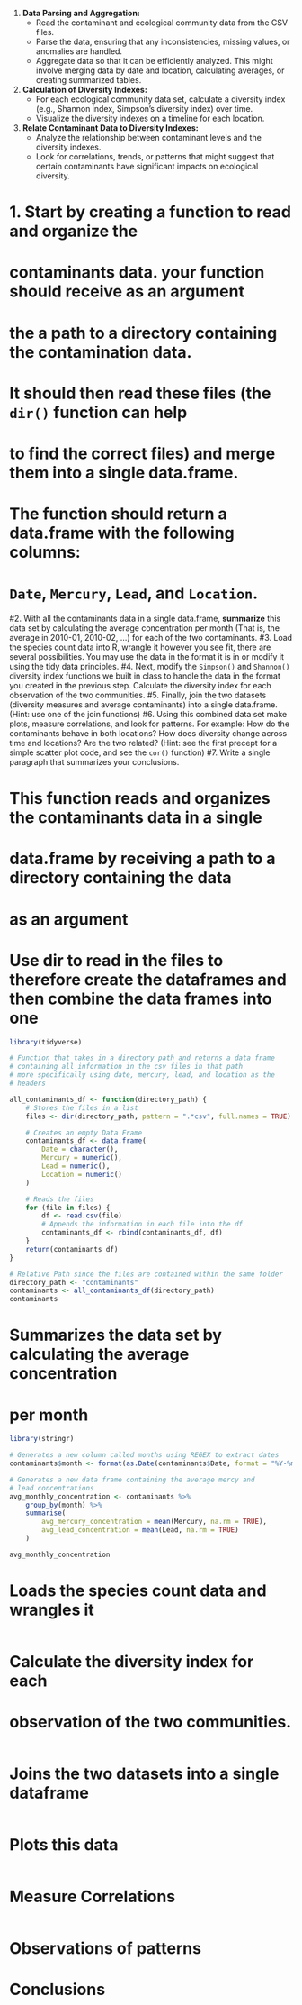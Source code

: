 1. **Data Parsing and Aggregation:**
    * Read the contaminant and ecological community data from the CSV files.
    * Parse the data, ensuring that any inconsistencies, missing values, or anomalies are handled.
    * Aggregate data so that it can be efficiently analyzed. This might involve merging data by date and location, calculating averages, or creating summarized tables.

2. **Calculation of Diversity Indexes:**
    * For each ecological community data set, calculate a diversity index (e.g., Shannon index, Simpson’s diversity index) over time.
    * Visualize the diversity indexes on a timeline for each location.

3. **Relate Contaminant Data to Diversity Indexes:**
    * Analyze the relationship between contaminant levels and the diversity indexes. 
    * Look for correlations, trends, or patterns that might suggest that certain contaminants have significant impacts on ecological diversity.

# 1. Start by creating a function to read and organize the 
# contaminants data. your function should receive as an argument 
# the a path to a directory containing the contamination data. 
# It should then read these files (the `dir()` function can help 
# to find the correct files) and merge them into a single data.frame. 
# The function should return a data.frame with the following columns: 
# `Date`, `Mercury`, `Lead`, and `Location`.


#2. With all the contaminants data in a single data.frame, **summarize** this data set by calculating the average concentration per month (That is, the average in 2010-01, 2010-02, ...) for each of the two contaminants.
#3. Load the species count data into R, wrangle it however you see fit, there are several possibilities. You may use the data in the format it is in or modify it using the tidy data principles.
#4. Next, modify the `Simpson()` and `Shannon()` diversity index functions we built in class to handle the data in the format you created in the previous step. Calculate the diversity index for each observation of the two communities.
#5. Finally, join the two datasets (diversity measures and average contaminants) into a single data.frame.  (Hint: use one of the join functions)
#6. Using this combined data set make plots, measure correlations, and look for patterns. For example: How do the contaminants behave in both locations? How does diversity change across time and locations? Are the two related? (Hint: see the first precept for a simple scatter plot code, and see the `cor()` function)
#7. Write a single paragraph that summarizes your conclusions.

# This function reads and organizes the contaminants data in a single 
# data.frame by receiving a path to a directory containing the data 
# as an argument

# Use dir to read in the files to therefore create the dataframes and then combine the data frames into one
```r
library(tidyverse)

# Function that takes in a directory path and returns a data frame 
# containing all information in the csv files in that path
# more specifically using date, mercury, lead, and location as the 
# headers

all_contaminants_df <- function(directory_path) {
    # Stores the files in a list
    files <- dir(directory_path, pattern = ".*csv", full.names = TRUE)

    # Creates an empty Data Frame
    contaminants_df <- data.frame(
        Date = character(),
        Mercury = numeric(),
        Lead = numeric(),
        Location = numeric()
    )

    # Reads the files
    for (file in files) {
        df <- read.csv(file) 
        # Appends the information in each file into the df
        contaminants_df <- rbind(contaminants_df, df)
    }
    return(contaminants_df)
}

# Relative Path since the files are contained within the same folder
directory_path <- "contaminants"
contaminants <- all_contaminants_df(directory_path)
contaminants

```

# Summarizes the data set by calculating the average concentration 
# per month

```r
library(stringr)

# Generates a new column called months using REGEX to extract dates
contaminants$month <- format(as.Date(contaminants$Date, format = "%Y-%m-%d"), "%m")

# Generates a new data frame containing the average mercy and 
# lead concentrations 
avg_monthly_concentration <- contaminants %>% 
    group_by(month) %>% 
    summarise(
        avg_mercury_concentration = mean(Mercury, na.rm = TRUE),
        avg_lead_concentration = mean(Lead, na.rm = TRUE)
    )

avg_monthly_concentration

```

# Loads the species count data and wrangles it 

```r


```


# Calculate the diversity index for each 
# observation of the two communities.
```r


```

# Joins the two datasets into a single dataframe
```r


```
# Plots this data
```r


```
# Measure Correlations
```r


```
# Observations of patterns

# Conclusions